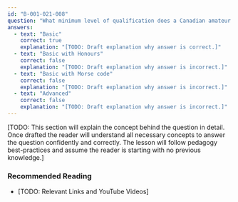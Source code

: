 ```yaml
---
id: "B-001-021-008"
question: "What minimum level of qualification does a Canadian amateur radio operator need to operate in the United States?"
answers:
  - text: "Basic"
    correct: true
    explanation: "[TODO: Draft explanation why answer is correct.]"
  - text: "Basic with Honours"
    correct: false
    explanation: "[TODO: Draft explanation why answer is incorrect.]"
  - text: "Basic with Morse code"
    correct: false
    explanation: "[TODO: Draft explanation why answer is incorrect.]"
  - text: "Advanced"
    correct: false
    explanation: "[TODO: Draft explanation why answer is incorrect.]"
---
```


[TODO: This section will explain the concept behind the question in detail. Once drafted the reader will understand all necessary concepts to answer the question confidently and correctly. The lesson will follow pedagogy best-practices and assume the reader is starting with no previous knowledge.]

### Recommended Reading

- [TODO: Relevant Links and YouTube Videos]
